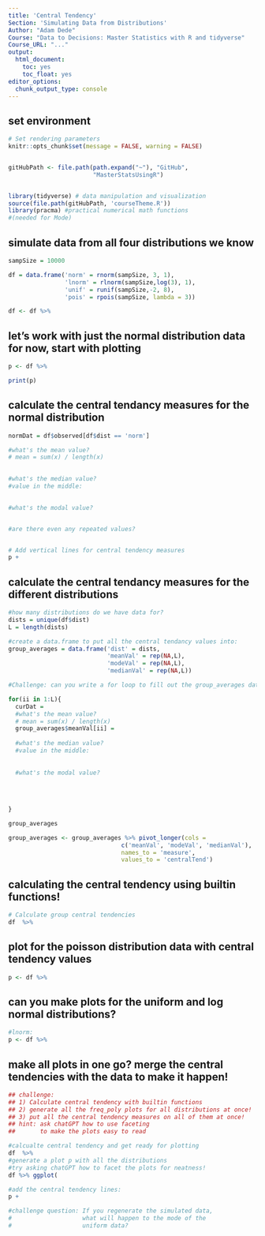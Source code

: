 ```yaml
---
title: 'Central Tendency'
Section: 'Simulating Data from Distributions'
Author: "Adam Dede"
Course: "Data to Decisions: Master Statistics with R and tidyverse"
Course_URL: "..." 
output:
  html_document:
    toc: yes
    toc_float: yes
editor_options:
  chunk_output_type: console
---
```



## set environment

```r

# Set rendering parameters
knitr::opts_chunk$set(message = FALSE, warning = FALSE)


gitHubPath <- file.path(path.expand("~"), "GitHub", 
                        "MasterStatsUsingR")


library(tidyverse) # data manipulation and visualization
source(file.path(gitHubPath, 'courseTheme.R'))
library(pracma) #practical numerical math functions 
#(needed for Mode)

```

## simulate data from all four distributions we know

```r

sampSize = 10000

df = data.frame('norm' = rnorm(sampSize, 3, 1),
                'lnorm' = rlnorm(sampSize,log(3), 1), 
                'unif' = runif(sampSize,-2, 8),
                'pois' = rpois(sampSize, lambda = 3))

df <- df %>% 


```
## let's work with just the normal distribution data for now, start with plotting
```r

p <- df %>% 

print(p) 
```
## calculate the central tendancy measures for the normal distribution

``` r

normDat = df$observed[df$dist == 'norm'] 

#what's the mean value? 
# mean = sum(x) / length(x) 

  
#what's the median value? 
#value in the middle: 

  
#what's the modal value? 


#are there even any repeated values? 


# Add vertical lines for central tendency measures
p +


```

## calculate the central tendancy measures for the different distributions
``` r

#how many distributions do we have data for? 
dists = unique(df$dist)
L = length(dists)

#create a data.frame to put all the central tendancy values into: 
group_averages = data.frame('dist' = dists, 
                            'meanVal' = rep(NA,L), 
                            'modeVal' = rep(NA,L), 
                            'medianVal' = rep(NA,L))

#Challenge: can you write a for loop to fill out the group_averages data frame? 

for(ii in 1:L){
  curDat = 
  #what's the mean value? 
  # mean = sum(x) / length(x) 
  group_averages$meanVal[ii] = 
  
  #what's the median value? 
  #value in the middle: 
 
  
  #what's the modal value? 
 
    
   
  
}

group_averages

group_averages <- group_averages %>% pivot_longer(cols = 
                                c('meanVal', 'modeVal', 'medianVal'), 
                                names_to = 'measure', 
                                values_to = 'centralTend') 


```

## calculating the central tendency using builtin functions!

```r
# Calculate group central tendencies 
df  %>%

```
## plot for the poisson distribution data with central tendency values

```r

p <- df %>%  


```
## can you make plots for the uniform and log normal distributions? 

```r

#lnorm: 
p <- df %>% 


```
## make all plots in one go? merge the central tendencies with the data to make it happen! 

```r
## challenge: 
## 1) Calculate central tendency with builtin functions
## 2) generate all the freq_poly plots for all distributions at once! 
## 3) put all the central tendency measures on all of them at once! 
## hint: ask chatGPT how to use faceting 
##       to make the plots easy to read

#calcualte central tendency and get ready for plotting
df  %>%
#generate a plot p with all the distributions 
#try asking chatGPT how to facet the plots for neatness! 
df %>% ggplot(

#add the central tendency lines: 
p + 

#challenge question: If you regenerate the simulated data, 
#                    what will happen to the mode of the 
#                    uniform data? 


```

